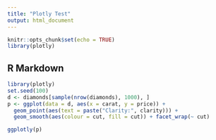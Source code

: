 ```yaml
---
title: "Plotly Test"
output: html_document
---
```


```r
knitr::opts_chunk$set(echo = TRUE)
library(plotly)
```

## R Markdown

```r
library(plotly)
set.seed(100)
d <- diamonds[sample(nrow(diamonds), 1000), ]
p <- ggplot(data = d, aes(x = carat, y = price)) +
  geom_point(aes(text = paste("Clarity:", clarity))) +
  geom_smooth(aes(colour = cut, fill = cut)) + facet_wrap(~ cut)

ggplotly(p)
```